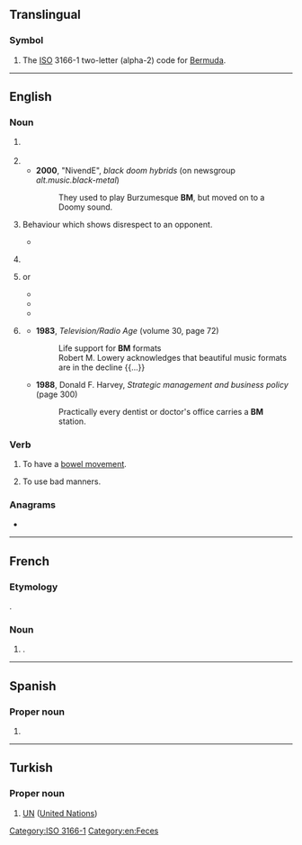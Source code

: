 {{also|bm|.bm|bm.}}
==Translingual==

===Symbol===
{{head|mul|symbol}}

# The [[ISO]] 3166-1 two-letter (alpha-2) code for [[Bermuda]].

[[Category:ISO 3166-1]]

----

==English==

===Noun===
{{en-noun|~}}

# {{lb|en|euphemism}} {{initialism of|en|bowel movement}}
#: {{rfquote-sense|en}}
# {{initialism of|en|black metal}}
#* '''2000''', "NivendE", ''black doom hybrids'' (on newsgroup ''alt.music.black-metal'')
#*: They used to play Burzumesque '''BM''', but moved on to a Doomy sound.
# {{lb|en|video games}} {{initialism of|en|bad manners}} Behaviour which shows disrespect to an opponent.
#* {{quote-book|en|year=2014|title=AmalgaNations: How Globalisation is Good|author=Doug Hendrie
|text=Fans know IdrA for his '''BM''' — Bad Manners.
}}
# {{lb|en|military|rocketry}} {{init of|en|ballistic missile}}
# {{lb|en|uncountable|Malaysia}} {{initialism of|en|[[Bahasa]] [[Melayu]]|nodot=1}} or {{initialism of|en|Bahasa Malaysia|nocap=1}}
#* {{quote-journal|en|date=3 July 2017|work=[[w:The Star (Malaysia)|The Star]]|oclc=456245673|title=‘Medical grads with O Level need only take SPM BM’|url=https://www.thestar.com.my/news/nation/2017/07/03/medical-grads-with-o-level-need-only-take-spm-bm/|archiveurl=http://web.archive.org/web/20170705152633/https://www.thestar.com.my/news/nation/2017/07/03/medical-grads-with-o-level-need-only-take-spm-bm/|archivedate=5 July 2017|passage=Bahasa Melayu is the national language and the official language of the Federation, said Dr Noor Hisham. Therefore, one of the entry requirements {{nb...}} is a pass in '''BM''' subject at SPM level or equivalent.}}
#* {{quote-journal|en|date=14 July 2018|author=Ibrahim Isa|quotee=[[w:Maszlee Malik|Maszlee Malik]]|title=Education Ministry proposes weekly BM and English days|work=[[w:New Straits Times|The New Straits Times]]|oclc=848189849|url=https://www.nst.com.my/news/nation/2018/07/390735/education-ministry-proposes-weekly-bm-and-english-days|archiveurl=http://web.archive.org/web/20190103170655/https://www.nst.com.my/news/nation/2018/07/390735/education-ministry-proposes-weekly-bm-and-english-days|archivedate=3 Jan 2019|passage={{nb...}} on “National Language Day”, Bahasa Malaysia will be used {{nb...}} Thursday will be made the day to use '''BM''' while Monday or Tuesday for English.}}
#* {{quote-journal|en|date=3 Dec 2018|author=Natasha Joibi|quotee=[[w:ms:Abdul Kadir Jasin|Kadir Jasin]]|work=[[w:The Star (Malaysia)|The Star]]|oclc=456245673|title=Kadir Jasin: Language proficiency important, Malay children's command of BM weak|url=https://www.thestar.com.my/news/nation/2018/12/03/kadir-jasin-language-proficiency-important-malay-childrens-command-of-bm-weak/|archiveurl=http://web.archive.org/web/20181206190919/https://www.thestar.com.my/news/nation/2018/12/03/kadir-jasin-language-proficiency-important-malay-childrens-command-of-bm-weak/|archivedate=6 Dec 2018|passage=The assumption that Malay children are already proficient in Bahasa Melayu ('''BM''') upon entering Year One is incorrect {{nb...}} But while their command of English is strong, their '''BM''' is weak.}}
# {{lb|en|broadcasting|uncountable}} {{initialism of|en|beautiful music}}
#* '''1983''', ''Television/Radio Age'' (volume 30, page 72)
#*: Life support for '''BM''' formats<br>Robert M. Lowery acknowledges that beautiful music formats are in the decline {{...}}
#* '''1988''', Donald F. Harvey, ''Strategic management and business policy'' (page 300)
#*: Practically every dentist or doctor's office carries a '''BM''' station.

===Verb===
{{en-verb}}

# {{lb|en|euphemism}} To have a [[bowel movement]].
# {{lb|en|video games}} To use bad manners.

===Anagrams===
* {{anagrams|en|a=bm|M.B.|MB|Mb}}

[[Category:en:Feces]]

----

==French==

===Etymology===
{{clipping|fr|BMW}}.

===Noun===
{{fr-proper noun|f}}

# {{short for|fr|BMW|nodot=1}} {{gloss|automobile}}.

{{c|fr|Automobiles}}

----

==Spanish==

===Proper noun===
{{es-proper noun}}

# {{initialism of|es|Banco Mundial||World Bank}}

----

==Turkish==

===Proper noun===
{{head|tr|proper noun}}

# {{initialism of|tr|Birleşmiş Milletler}} [[UN]] ([[United Nations]])